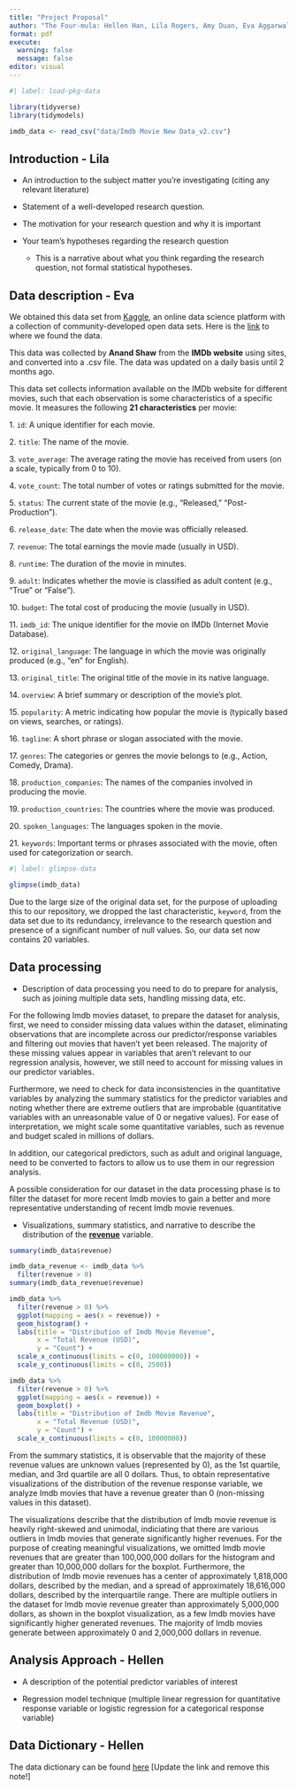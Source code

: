 ```yaml
---
title: "Project Proposal"
author: "The Four-mula: Hellen Han, Lila Rogers, Amy Duan, Eva Aggarwal"
format: pdf
execute: 
  warning: false
  message: false
editor: visual
---
```


```r
#| label: load-pkg-data

library(tidyverse)
library(tidymodels)

imdb_data <- read_csv("data/Imdb Movie New Data_v2.csv")
```

## Introduction - Lila

-   An introduction to the subject matter you’re investigating (citing any relevant literature)

-   Statement of a well-developed research question.

-   The motivation for your research question and why it is important

-   Your team’s hypotheses regarding the research question

    -   This is a narrative about what you think regarding the research question, not formal statistical hypotheses.

## Data description - Eva

We obtained this data set from [Kaggle](https://www.kaggle.com/), an online data science platform with a collection of community-developed open data sets. Here is the [link](https://www.kaggle.com/datasets/anandshaw2001/imdb-data) to where we found the data.

This data was collected by **Anand Shaw** from the **IMDb website** using sites, and converted into a .csv file. The data was updated on a daily basis until 2 months ago.

This data set collects information available on the IMDb website for different movies, such that each observation is some characteristics of a specific movie. It measures the following **21 characteristics** per movie:

1\. `id`: A unique identifier for each movie.

2\. `title`: The name of the movie.

3\. `vote_average`: The average rating the movie has received from users (on a scale, typically from 0 to 10).

4\. `vote_count`: The total number of votes or ratings submitted for the movie.

5\. `status`: The current state of the movie (e.g., "Released," "Post-Production").

6\. `release_date`: The date when the movie was officially released.

7\. `revenue`: The total earnings the movie made (usually in USD).

8\. `runtime`: The duration of the movie in minutes.

9\. `adult`: Indicates whether the movie is classified as adult content (e.g., "True" or "False").

10\. `budget`: The total cost of producing the movie (usually in USD).

11\. `imdb_id`: The unique identifier for the movie on IMDb (Internet Movie Database).

12\. `original_language`: The language in which the movie was originally produced (e.g., "en" for English).

13\. `original_title`: The original title of the movie in its native language.

14\. `overview`: A brief summary or description of the movie's plot.

15\. `popularity`: A metric indicating how popular the movie is (typically based on views, searches, or ratings).

16\. `tagline`: A short phrase or slogan associated with the movie.

17\. `genres`: The categories or genres the movie belongs to (e.g., Action, Comedy, Drama).

18\. `production_companies`: The names of the companies involved in producing the movie.

19\. `production_countries`: The countries where the movie was produced.

20\. `spoken_languages`: The languages spoken in the movie.

21\. `keywords`: Important terms or phrases associated with the movie, often used for categorization or search.

```r
#| label: glimpse-data

glimpse(imdb_data)
```

Due to the large size of the original data set, for the purpose of uploading this to our repository, we dropped the last characteristic, `keyword`, from the data set due to its redundancy, irrelevance to the research question and presence of a significant number of null values. So, our data set now contains 20 variables.

## Data processing

-   Description of data processing you need to do to prepare for analysis, such as joining multiple data sets, handling missing data, etc.

For the following Imdb movies dataset, to prepare the dataset for analysis, first, we need to consider missing data values within the dataset, eliminating observations that are incomplete across our predictor/response variables and filtering out movies that haven't yet been released. The majority of these missing values appear in variables that aren't relevant to our regression analysis, however, we still need to account for missing values in our predictor variables.

Furthermore, we need to check for data inconsistencies in the quantitative variables by analyzing the summary statistics for the predictor variables and noting whether there are extreme outliers that are improbable (quantitative variables with an unreasonable value of 0 or negative values). For ease of interpretation, we might scale some quantitative variables, such as revenue and budget scaled in millions of dollars. 

In addition, our categorical predictors, such as adult and original language, need to be converted to factors to allow us to use them in our regression analysis. 

A possible consideration for our dataset in the data processing phase is to filter the dataset for more recent Imdb movies to gain a better and more representative understanding of recent Imdb movie revenues. 

-   Visualizations, summary statistics, and narrative to describe the distribution of the [**revenue**]{.underline} variable.

```r
summary(imdb_data$revenue)

imdb_data_revenue <- imdb_data %>% 
  filter(revenue > 0) 
summary(imdb_data_revenue$revenue)
```

```r
imdb_data %>% 
  filter(revenue > 0) %>% 
  ggplot(mapping = aes(x = revenue)) + 
  geom_histogram() + 
  labs(title = "Distribution of Imdb Movie Revenue",
       x = "Total Revenue (USD)", 
       y = "Count") + 
  scale_x_continuous(limits = c(0, 100000000)) + 
  scale_y_continuous(limits = c(0, 2500)) 

imdb_data %>% 
  filter(revenue > 0) %>% 
  ggplot(mapping = aes(x = revenue)) + 
  geom_boxplot() + 
  labs(title = "Distribution of Imdb Movie Revenue",
       x = "Total Revenue (USD)", 
       y = "Count") + 
  scale_x_continuous(limits = c(0, 10000000))
```

From the summary statistics, it is observable that the majority of these revenue values are unknown values (represented by 0), as the 1st quartile, median, and 3rd quartile are all 0 dollars. Thus, to obtain representative visualizations of the distribution of the revenue response variable, we analyze Imdb movies that have a revenue greater than 0 (non-missing values in this dataset). 

The visualizations describe that the distribution of Imdb movie revenue is heavily right-skewed and unimodal, indiciating that there are various outliers in Imdb movies that generate significantly higher revenues. For the purpose of creating meaningful visualizations, we omitted Imdb movie revenues that are greater than 100,000,000 dollars for the histogram and greater than 10,000,000 dollars for the boxplot. Furthermore, the distribution of Imdb movie revenues has a center of approximately 1,818,000 dollars, described by the median, and a spread of approximately 18,616,000 dollars, described by the interquartile range. There are multiple outliers in the dataset for Imdb movie revenue greater than approximately 5,000,000 dollars, as shown in the boxplot visualization, as a few Imdb movies have significantly higher generated revenues. The majority of Imdb movies generate between approximately 0 and 2,000,000 dollars in revenue. 

## Analysis Approach - Hellen

-   A description of the potential predictor variables of interest

-   Regression model technique (multiple linear regression for quantitative response variable or logistic regression for a categorical response variable)

## Data Dictionary - Hellen

The data dictionary can be found [here](ADD%20LINK!!!) \[Update the link and remove this note!\]

